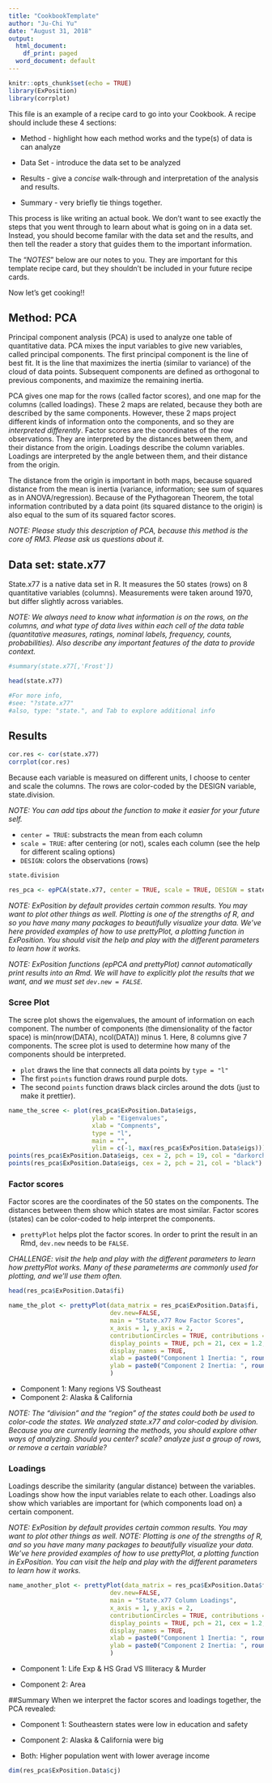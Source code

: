 ```yaml
---
title: "CookbookTemplate"
author: "Ju-Chi Yu"
date: "August 31, 2018"
output:
  html_document:
    df_print: paged
  word_document: default
---
```


```r
knitr::opts_chunk$set(echo = TRUE)
library(ExPosition)
library(corrplot)
```

This file is an example of a recipe card to go into your Cookbook. A recipe should include these 4 sections:

* Method - highlight how each method works and the type(s) of data is can analyze

* Data Set - introduce the data set to be analyzed 

* Results - give a *concise* walk-through and interpretation of the analysis and results. 

* Summary - very briefly tie things together.

This process is like writing an actual book. We don't want to see exactly the steps that you went through to learn about what is going on in a data set. Instead, you should become familar with the data set and the results, and then tell the reader a story that guides them to the important information. 

The "*NOTES*" below are our notes to you. They are important for this template recipe card, but they shouldn't be included in your future recipe cards. 

Now let's get cooking!!

## Method: PCA
Principal component analysis (PCA) is used to analyze one table of quantitative data. PCA mixes the input variables to give new variables, called principal components. The first principal component is the line of best fit. It is the line that maximizes the inertia (similar to variance) of the cloud of data points. Subsequent components are defined as orthogonal to previous components, and maximize the remaining inertia. 

PCA gives one map for the rows (called factor scores), and one map for the columns (called loadings). These 2 maps are related, because they both are described by the same components. However, these 2 maps project different kinds of information onto the components, and so they are *interpreted differently*. Factor scores are the coordinates of the row observations. They are interpreted by the distances between them, and their distance from the origin. Loadings describe the column variables. Loadings are interpreted by the angle between them, and their distance from the origin. 

The distance from the origin is important in both maps, because squared distance from the mean is inertia (variance, information; see sum of squares as in ANOVA/regression). Because of the Pythagorean Theorem, the total information contributed by a data point (its squared distance to the origin) is also equal to the sum of its squared factor scores. 

*NOTE: Please study this description of PCA, because this method is the core of RM3. Please ask us questions about it.*

## Data set: state.x77
State.x77 is a native data set in R. 
It measures the 50 states (rows) on 8 quantitative variables (columns). 
Measurements were taken around 1970, but differ slightly across variables. 

*NOTE: We always need to know what information is on the rows, on the columns, and what type of data lives within each cell of the data table (quantitative measures, ratings, nominal labels, frequency, counts, probabilities). Also describe any important features of the data to provide context.*

```r
#summary(state.x77[,'Frost'])

head(state.x77)

#For more info, 
#see: "?state.x77"
#also, type: "state.", and Tab to explore additional info
```

## Results
```r
cor.res <- cor(state.x77)
corrplot(cor.res)
```

Because each variable is measured on different units, I choose to center and scale the columns. The rows are color-coded by the DESIGN variable, state.division.

*NOTE: You can add tips about the function to make it easier for your future self.*

* `center = TRUE`: substracts the mean from each column 
* `scale = TRUE`: after centering (or not), scales each column (see the help for different scaling options)
* `DESIGN`: colors the observations (rows)

```r
state.division
```


```r
res_pca <- epPCA(state.x77, center = TRUE, scale = TRUE, DESIGN = state.division, graphs = FALSE)
```
*NOTE: ExPosition by default provides certain common results. You may want to plot other things as well. Plotting is one of the strengths of R, and so you have many many packages to beautifully visualize your data. We've here provided examples of how to use prettyPlot, a plotting function in ExPosition. You should visit the help and play with the different parameters to learn how it works.*

*NOTE: ExPosition functions (epPCA and prettyPlot) cannot automatically print results into an Rmd. We will have to explicitly plot the results that we want, and we must set `dev.new = FALSE`.*

### Scree Plot
The scree plot shows the eigenvalues, the amount of information on each component. The number of components (the dimensionality of the factor space) is min(nrow(DATA), ncol(DATA)) minus 1. Here, 8 columns give 7 components. The scree plot is used to determine how many of the components should be interpreted. 

* `plot` draws the line that connects all data points by `type = "l"`
* The first `points` function draws round purple dots.
* The second `points` function draws black circles around the dots (just to make it prettier).

```r
name_the_scree <- plot(res_pca$ExPosition.Data$eigs,
                       ylab = "Eigenvalues",
                       xlab = "Compnents",
                       type = "l",
                       main = "",
                       ylim = c(-1, max(res_pca$ExPosition.Data$eigs)))
points(res_pca$ExPosition.Data$eigs, cex = 2, pch = 19, col = "darkorchid4")
points(res_pca$ExPosition.Data$eigs, cex = 2, pch = 21, col = "black")

```

### Factor scores
Factor scores are the coordinates of the 50 states on the components. The distances between them show which states are most similar. Factor scores (states) can be color-coded to help interpret the components.

* `prettyPlot` helps plot the factor scores. In order to print the result in an Rmd, `dev.new` needs to be `FALSE`.

*CHALLENGE: visit the help and play with the different parameters to learn how prettyPlot works. Many of these parameterms are commonly used for plotting, and we'll use them often.*

```r
head(res_pca$ExPosition.Data$fi)
```


```r
name_the_plot <- prettyPlot(data_matrix = res_pca$ExPosition.Data$fi,  
                            dev.new=FALSE,
                            main = "State.x77 Row Factor Scores",
                            x_axis = 1, y_axis = 2, 
                            contributionCircles = TRUE, contributions = res_pca$ExPosition.Data$ci, 
                            display_points = TRUE, pch = 21, cex = 1.2, col = res_pca$Plotting.Data$fi.col, 
                            display_names = TRUE, 
                            xlab = paste0("Component 1 Inertia: ", round(res_pca$ExPosition.Data$t[1],3), "%"),
                            ylab = paste0("Component 2 Inertia: ", round(res_pca$ExPosition.Data$t[2],3), "%")
                            )
```

* Component 1: Many regions VS Southeast 
* Component 2: Alaska & California  

*NOTE: The "division" and the "region" of the states could both be used to color-code the states. We analyzed state.x77 and color-coded by division. Because you are currently learning the methods, you should explore other ways of analyzing. Should you center? scale? analyze just a group of rows, or remove a certain variable?*

### Loadings
Loadings describe the similarity (angular distance) between the variables. Loadings show how the input variables relate to each other. Loadings also show which variables are important for (which components load on) a certain component.

*NOTE: ExPosition by default provides certain common results. You may want to plot other things as well.*
*NOTE: Plotting is one of the strengths of R, and so you have many many packages to beautifully visualize your data. We've here provided examples of how to use prettyPlot, a plotting function in ExPosition. You can visit the help and play with the different parameters to learn how it works.*

```r
name_another_plot <- prettyPlot(data_matrix = res_pca$ExPosition.Data$fj,  
                            dev.new=FALSE,
                            main = "State.x77 Column Loadings",
                            x_axis = 1, y_axis = 2, 
                            contributionCircles = TRUE, contributions = res_pca$ExPosition.Data$cj, 
                            display_points = TRUE, pch = 21, cex = 1.2, col = res_pca$Plotting.Data$fj.col, 
                            display_names = TRUE, 
                            xlab = paste0("Component 1 Inertia: ", round(res_pca$ExPosition.Data$t[1],3), "%"),
                            ylab = paste0("Component 2 Inertia: ", round(res_pca$ExPosition.Data$t[2],3), "%")
                            )
```

* Component 1: Life Exp & HS Grad VS Illiteracy & Murder 

* Component 2: Area  

##Summary
When we interpret the factor scores and loadings together, the PCA revealed:

* Component 1: Southeastern states were low in education and safety

* Component 2: Alaska & California were big

* Both: Higher population went with lower average income


```r
dim(res_pca$ExPosition.Data$cj)


```

